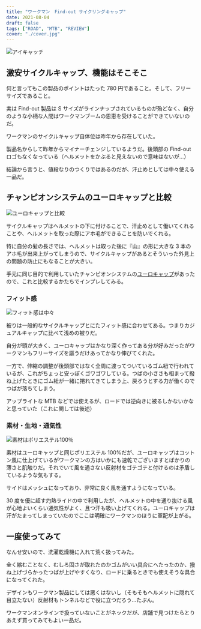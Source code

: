 ```yaml
---
title: "ワークマン　Find-out サイクリングキャップ"
date: 2021-08-04
draft: false
tags: ["ROAD", "MTB", "REVIEW"]
cover: "./cover.jpg"
---
```


![アイキャッチ](./cover.jpg)

## 激安サイクルキャップ、機能はそこそこ

何と言ってもこの製品のポイントはたった 780 円であること。そして、フリーサイズであること。

実は Find-out 製品は S サイズがラインナップされているものが殆どなく、自分のような小柄な人間はワークマンブームの恩恵を受けることができていないのだ。

ワークマンのサイクルキャップ自体位は昨年から存在していた。

製品名からして昨年からマイナーチェンジしているようだ。後頭部の Find-out ロゴもなくなっている（ヘルメットをかぶると見えないので意味はないが…）

<LinkBox url="https://skmzlog.com/workman-find-out-cap/" />

結論から言うと、値段なりのつくりではあるのだが、汗止めとしては中々使える一品だ。

## チャンピオンシステムのユーロキャップと比較

![ユーロキャップと比較](./euro_compete.jpg)

サイクルキャップはヘルメットの下に付けることで、汗止めとして働いてくれることや、ヘルメットを取った際にアホ毛ができることを防いでくれる。

特に自分の髪の長さでは、ヘルメットは取った後に『山』の形に大きな 3 本のアホ毛が出来上がってしまうので、サイクルキャップがあるとそういった外見上の問題の防止にもなることが大きい。

手元に同じ目的で利用していたチャンピオンシステムの[ユーロキャップ](https://champ-sys.jp/products/euro-cap)があったので、これと比較するかたちでインプレしてみる。

### フィット感

![フィット感は中々](./fit.jpg)

被りは一般的なサイクルキャップとにたフィット感に合わせてある。つまりカジュアルキャップに比べて浅めの被りだ。

自分が頭が大きく、ユーロキャップはかなり深く作ってある分が好みだったがワークマンもフリーサイズを謳うだけあってかなり伸びてくれた。

一方で、伸縮の調整が後頭部ではなく全周に渡ってついているゴム紐で行われているが、これがちょっと安っぽくゴワゴワしている。つばの小ささも相まって撥ね上げたときにゴム紐が一緒に捲れてきてしまう上、戻ろうとする力が働くのでつばが落ちてしまう。

アップライトな MTB などでは使えるが、ロードでは逆向きに被るしかないかなと思っていた（これに関しては後述）

### 素材・生地・通気性

![素材はポリエステル100％](./material.jpg)

素材はユーロキャップと同じポリエステル 100%だが、ユーロキャップはコットン風に仕上げているがワークマンの方はいかにも速乾でございますとばかりの薄さと肌触りだ。それでいて風を通さない反射材をゴテゴテと付けるのは矛盾しているような気もする。

サイドはメッシュになっており、非常に良く風を通すようになっている。

30 度を優に超す灼熱ライドの中で利用したが、ヘルメットの中を通り抜ける風が心地よいくらい通気性がよく、且つ汗も吸い上げてくれる。ユーロキャップは汗がたまってしまっていたのでここは明確にワークマンのほうに軍配が上がる。

## 一度使ってみて

なんせ安いので、洗濯乾燥機に入れて荒く扱ってみた。

全く縮むことなく、むしろ固さが取れたのかゴムがいい具合にへたったのか、撥ね上げづらかったつばが上げやすくなり、ロードに乗るときでも使えそうな具合になってくれた。

デザインもワークマン製品にしては悪くはないし（そもそもヘルメットに隠れて目立たない）反射材もトンネルなどで役に立つだろう…たぶん。

ワークマンオンラインで扱っていないことがネックだが、店舗で見つけたらとりあえず買ってみてもよい一品だ。

